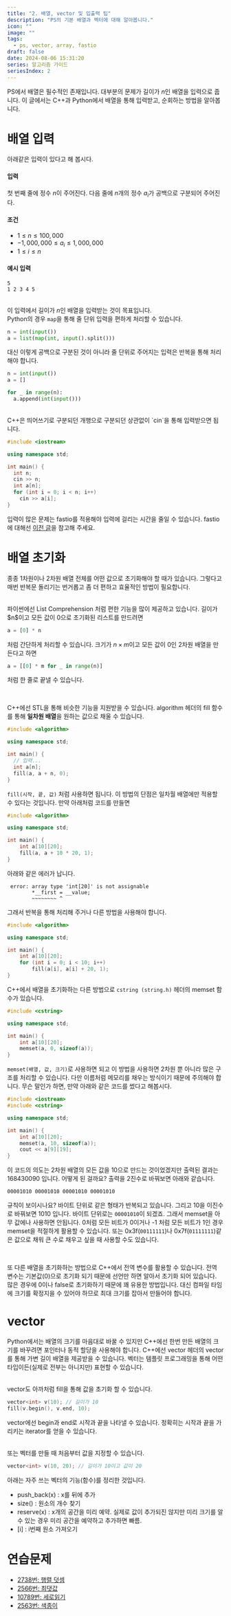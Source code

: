```yaml
---
title: "2. 배열, vector 및 입출력 팁"
description: "PS의 기본 배열과 벡터에 대해 알아봅니다."
icon: ""
image: ""
tags:
  - ps, vector, array, fastio
draft: false
date: 2024-08-06 15:31:20
series: 알고리즘 가이드
seriesIndex: 2
---
```


PS에서 배열은 필수적인 존재입니다. 대부분의 문제가 길이가 $n$인 배열을 입력으로 줍니다.
이 글에서는 C++과 Python에서 배열을 통해 입력받고, 순회하는 방법을 알아봅니다.

# 배열 입력

아래같은 입력이 있다고 해 봅시다.

#### 입력

첫 번째 줄에 정수 $n$이 주어진다. 다음 줄에 $n$개의 정수 $a_i$가 공백으로 구분되어 주어진다.

#### 조건

- $1 \leq n \leq 100,000$
- $-1,000,000 \leq a_i \leq 1,000,000$
- $1 \leq i \leq n$

#### 예시 입력

```text
5
1 2 3 4 5
```

<br />이 입력에서 길이가 $n$인 배열을 입력받는 것이 목표입니다.
<br />
Python의 경우 `map`을 통해 줄 단위 입력을 편하게 처리할 수 있습니다.

```python
n = int(input())
a = list(map(int, input().split()))
```

대신 이렇게 공백으로 구분된 것이 아니라 줄 단위로 주어지는 입력은 반복을 통해 처리해야 합니다.

```python
n = int(input())
a = []

for _ in range(n):
  a.append(int(input()))
```

<br />
C++은 띄어쓰기로 구분되던 개행으로 구분되던 상관없이 `cin`을 통해 입력받으면 됩니다.

```cpp
#include <iostream>

using namespace std;

int main() {
  int n;
  cin >> n;
  int a[n];
  for (int i = 0; i < n; i++)
    cin >> a[i];
}
```

입력이 많은 문제는 fastio를 적용해야 입력에 걸리는 시간을 줄일 수 있습니다.
fastio에 대해선 [이전 글](/post/ps-guide/1.basics)을 참고해 주세요.

# 배열 초기화

종종 1차원이나 2차원 배열 전체를 어떤 값으로 초기화해야 할 때가 있습니다. 그렇다고 매번 반복문 돌리기는 번거롭고
좀 더 편하고 효율적인 방법이 필요합니다.

<br />
파이썬에선 List Comprehension 처럼 편한 기능을 많이 제공하고 있습니다. 길이가 $n$이고
모든 값이 0으로 초기화된 리스트를 만드려면

```python
a = [0] * n
```

처럼 간단하게 처리할 수 있습니다. 크기가 $n \times m$이고 모든 값이 0인 2차원 배열을 만든다고 하면

```python
a = [[0] * m for _ in range(n)]
```

처럼 한 줄로 끝낼 수 있습니다.

<br />

C++에선 STL을 통해 비슷한 기능을 지원받을 수 있습니다.
algorithm 헤더의 fill 함수를 통해 **일차원 배열**을 원하는 값으로 채울 수 있습니다.

```cpp
#include <algorithm>

using namespace std;

int main() {
  // 입력...
  int a[n];
  fill(a, a + n, 0);
}
```

`fill(시작, 끝, 값)` 처럼 사용하면 됩니다.
이 방법의 단점은 일차월 배열에만 적용할 수 있다는 것입니다. 만약 아래처럼 코드를 만들면

```cpp
#include <algorithm>

using namespace std;

int main() {
    int a[10][20];
    fill(a, a + 10 * 20, 1);
}
```

아래와 같은 에러가 납니다.

```text
 error: array type 'int[20]' is not assignable
        *__first = __value;
        ~~~~~~~~ ^
```

그래서 반복을 통해 처리해 주거나 다른 방법을 사용해야 합니다.

```cpp
#include <algorithm>

using namespace std;

int main() {
    int a[10][20];
    for (int i = 0; i < 10; i++)
        fill(a[i], a[i] + 20, 1);
}
```

C++에서 배열을 초기화하는 다른 방법으로 `cstring (string.h)` 헤더의 memset 함수가 있습니다.

```cpp
#include <cstring>

using namespace std;

int main() {
    int a[10][20];
    memset(a, 0, sizeof(a));
}
```

`memset(배열, 값, 크기)`로 사용하면 되고
이 방법을 사용하면 2차원 뿐 아니라 많은 구조를 처리할 수 있습니다.
다만 이름처럼 메모리를 채우는 방식이기 때문에 주의해야 합니다.
무슨 말인가 하면, 만약 아래와 같은 코드를 썼다고 해봅시다.

```cpp
#include <iostream>
#include <cstring>

using namespace std;

int main() {
    int a[10][20];
    memset(a, 10, sizeof(a));
    cout << a[9][19];
}
```

이 코드의 의도는 2차원 배열의 모든 값을 10으로 만드는 것이었겠지만 출력된 결과는 168430090 입니다.
어떻게 된 걸까요? 출력을 2진수로 바꿔보면 아래와 같습니다.

```text
00001010 00001010 00001010 00001010
```

규칙이 보이시나요? 바이트 단위로 같은 형태가 반복되고 있습니다. 그리고 10을 이진수로 바꿔보면 1010 입니다.
바이트 단위로는 `00001010`이 되겠죠.
그래서 memset을 아무 값에나 사용하면 안됩니다. 0처럼 모든 비트가 0이거나 -1 처럼 모든 비트가 1인 경우
memset을 적절하게 활용할 수 있습니다.
또는 0x3f(`00111111`)나 0x7f(`01111111`)같은 값으로 채워 큰 수로 채우고 싶을 때
사용할 수도 있습니다.

<br />

또 다른 배열을 초기화하는 방법으로 C++에서 전역 변수를 활용할 수 있습니다.
전역 변수는 기본값(0)으로 초기화 되기 때문에 선언만 하면 알아서 초기화 되어 있습니다.
많은 경우에 0이나 false로 초기화하기 때문에 꽤 유용한 방법입니다.
대신 컴파일 타임에 크기를 확정지을 수 있어야 하므로 최대 크기를 잡아서 만들어야 합니다.

# vector

Python에서는 배열의 크기를 마음대로 바꿀 수 있지만 C++에선 한번 만든 배열의 크기를 바꾸려면
포인터나 동적 할당을 사용해야 합니다.
C++에선 vector 헤더의 vector를 통해 가변 길이 배열을 제공받을 수 있습니다.
벡터는 템플릿 프로그래밍을 통해 어떤 타입이든(실제로 전부는 아니지만) 표현할 수 있습니다.

<br />
vector도 아까처럼 fill을 통해 값을 초기화 할 수 있습니다.

```cpp
vector<int> v(10); // 길이가 10
fill(v.begin(), v.end, 10);
```

vector에선 begin과 end로 시작과 끝을 나타낼 수 있습니다.
정확히는 시작과 끝을 가리키는 iterator를 얻을 수 있습니다.

<br />
또는 벡터를 만들 때 처음부터 값을 지정할 수 있습니다.

```cpp
vector<int> v(10, 20); // 길이가 10이고 값이 20
```

아래는 자주 쓰는 벡터의 기능(함수)를 정리한 것입니다.

- push_back(x) : x를 뒤에 추가
- size() : 원소의 개수 찾기
- reserve(x) : x개의 공간을 미리 예약. 실제로 값이 추가되진 않지만 미리
  크기를 알 수 있는 경우 미리 공간을 예약하고 추가하면 빠름.
- [i] : i번째 원소 가져오기

# 연습문제

- [2738번: 행렬 덧셈](https://www.acmicpc.net/problem/2738)
- [2566번: 최댓값](https://www.acmicpc.net/problem/2566)
- [10789번: 세로읽기](https://www.acmicpc.net/problem/10798)
- [2563번: 색종이](https://www.acmicpc.net/problem/2563)
